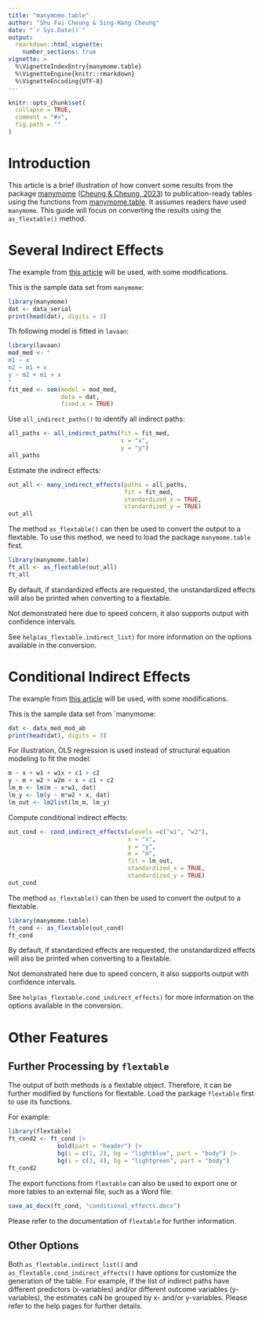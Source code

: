 ```yaml
---
title: "manymome.table"
author: "Shu Fai Cheung & Sing-Hang Cheung"
date: "`r Sys.Date()`"
output:
  rmarkdown::html_vignette:
    number_sections: true
vignette: >
  %\VignetteIndexEntry{manymome.table}
  %\VignetteEngine{knitr::rmarkdown}
  %\VignetteEncoding{UTF-8}
---
```


```r
knitr::opts_chunk$set(
  collapse = TRUE,
  comment = "#>",
  fig.path = ""
)
```

# Introduction

This article is a brief illustration of how convert
some results
from the package
[manymome](https://sfcheung.github.io/manymome/index.html)
([Cheung & Cheung, 2023](https://doi.org/10.3758/s13428-023-02224-z))
to publication-ready tables using the functions
from [manymome.table](https://sfcheung.github.io/manymome.table/index.html).
It assumes readers
have used `manymome`. This guide will focus on converting
the results using the `as_flextable()` method.

# Several Indirect Effects

The example from [this article](https://sfcheung.github.io/manymome/articles/manymome.html)
will be used, with some modifications.

This is the sample data set from `manymome`:

```r
library(manymome)
dat <- data_serial
print(head(dat), digits = 3)
```

Th following model is fitted in `lavaan`:

```r
library(lavaan)
mod_med <- "
m1 ~ x
m2 ~ m1 + x
y ~ m2 + m1 + x
"
fit_med <- sem(model = mod_med,
               data = dat,
               fixed.x = TRUE)
```

Use `all_indirect_paths()` to identify all indirect paths:

```r
all_paths <- all_indirect_paths(fit = fit_med,
                                x = "x",
                                y = "y")
all_paths
```

Estimate the indirect effects:

```r
out_all <- many_indirect_effects(paths = all_paths,
                                 fit = fit_med,
                                 standardized_x = TRUE,
                                 standardized_y = TRUE)
out_all
```

The method `as_flextable()` can then be used
to convert the output to a flextable. To use
this method, we need to load the package
`manymome.table` first.

```r
library(manymome.table)
ft_all <- as_flextable(out_all)
ft_all
```

By default, if standardized effects are requested,
the unstandardized effects will also be printed
when converting to a flextable.

Not demonstrated here due to speed concern,
it also supports output with confidence intervals.

See `help(as_flextable.indirect_list)` for more information
on the options available in the conversion.

# Conditional Indirect Effects

The example from [this article](https://sfcheung.github.io/manymome/articles/manymome.html)
will be used, with some modifications.

This is the sample data set from `manymome:

```r
dat <- data_med_mod_ab
print(head(dat), digits = 3)
```

For illustration, OLS regression is used
instead of structural equation modeling
to fit the model:

```r
m ~ x + w1 + w1x + c1 + c2
y ~ m + w2 + w2m + x + c1 + c2
lm_m <- lm(m ~ x*w1, dat)
lm_y <- lm(y ~ m*w2 + x, dat)
lm_out <- lm2list(lm_m, lm_y)
```

Compute conditional indirect effects:

```r
out_cond <- cond_indirect_effects(wlevels =c("w1", "w2"),
                                  x = "x",
                                  y = "y",
                                  m = "m",
                                  fit = lm_out,
                                  standardized_x = TRUE,
                                  standardized_y = TRUE)
out_cond
```

The method `as_flextable()` can then be used
to convert the output to a flextable.

```r
library(manymome.table)
ft_cond <- as_flextable(out_cond)
ft_cond
```

By default, if standardized effects are requested,
the unstandardized effects will also be printed
when converting to a flextable.

Not demonstrated here due to speed concern,
it also supports output with confidence intervals.

See `help(as_flextable.cond_indirect_effects)` for more information
on the options available in the conversion.

# Other Features

## Further Processing by `flextable`

The output of both methods is a flextable
object. Therefore, it can be further
modified by functions for flextable.
Load the package `flextable` first to
use its functions.

For example:

```r
library(flextable)
ft_cond2 <- ft_cond |>
              bold(part = "header") |>
              bg(i = c(1, 2), bg = "lightblue", part = "body") |>
              bg(i = c(3, 4), bg = "lightgreen", part = "body")
ft_cond2
```

The export functions from `flextable`
can also be used to export one or more
tables to an external file, such as
a Word file:

```r
save_as_docx(ft_cond, "conditional_effects.docx")
```

Please refer to the documentation of
`flextable` for further information.

## Other Options

Both `as_flextable.indirect_list()` and
`as_flextable.cond_indirect_effects()` have
options for customize the generation of the
table. For example, if the list of indirect
paths have different predictors (x-variables)
and/or different outcome variables (y-variables),
the estimates caN be grouped by x- and/or y-variables.
Please refer to the help pages for further details.